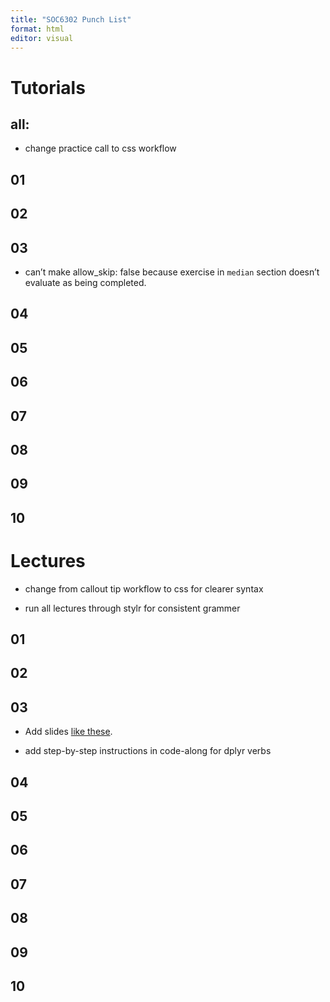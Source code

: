 ```yaml
---
title: "SOC6302 Punch List"
format: html
editor: visual
---
```


# Tutorials

## all: 

-   change practice call to css workflow

## 01

## 02

## 03

-   can't make allow_skip: false because exercise in `median` section
    doesn't evaluate as being completed.

## 04

## 05

## 06

## 07

## 08

## 09

## 10

# Lectures

-   change from callout tip workflow to css for clearer syntax

-   run all lectures through stylr for consistent grammer

## 01

## 02

## 03

-   Add slides [like
    these](https://sta199-f24.github.io/slides/05-exploring-data-II-slides.html#/group_by-summarize-count).

-   add step-by-step instructions in code-along for dplyr verbs

## 04

## 05

## 06

## 07

## 08

## 09

## 10
